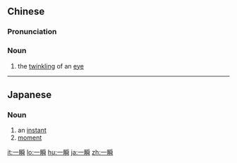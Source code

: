 ==Chinese==
{{zh-forms}}

===Pronunciation===
{{zh-pron
|m=一shùn
|c=jat1 seon3
|cat=n
}}

===Noun===
{{zh-noun}}

# the [[twinkling]] of an [[eye]]

----

==Japanese==
{{ja-kanjitab|いつ|k1=いっ|しゅん|yomi=o}}

===Noun===
{{ja-noun|いっしゅん}}

# an [[instant]]
# [[moment]]

[[it:一瞬]]
[[lo:一瞬]]
[[hu:一瞬]]
[[ja:一瞬]]
[[zh:一瞬]]